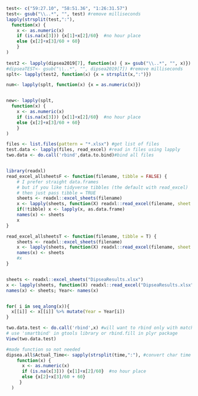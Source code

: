 
```r
test<- c("59:27.10", "58:51.36", "1:26:31.57")
test<- gsub("\\..*", "", test) #remove milliseconds 
lapply(strsplit(test,":"),
  function(x) {
    x <- as.numeric(x)
    if (is.na(x[3])) {x[1]+x[2]/60}  #no hour place 
    else {x[2]+x[3]/60 + 60} 
    }
)
  
test2 <- lapply(dipsea2019[7], function(x) { x= gsub("\\..*", "", x)}) #remove milliseconds
#dipseaTEST<- gsub("\\..*", "", dipsea2019[7]) #remove milliseconds 
splt<- lapply(test2, function(x) {x = strsplit(x,":")})

num<- lapply(splt, function(x) {x = as.numeric(x)})


new<- lapply(splt,
  function(x) {
    x <- as.numeric(x)
    if (is.na(x[3])) {x[1]+x[2]/60}  #no hour place 
    else {x[2]+x[3]/60 + 60} 
    }
)
```

```r
files <- list.files(pattern = "*.xlsx") #get list of files
test.data <- lapply(files, read_excel) #read in files using lapply
two.data <- do.call('rbind',data.to.bind)#bind all files


library(readxl)    
read_excel_allsheetsF <- function(filename, tibble = FALSE) {
    # I prefer straight data.frames
    # but if you like tidyverse tibbles (the default with read_excel)
    # then just pass tibble = TRUE
    sheets <- readxl::excel_sheets(filename)
    x <- lapply(sheets, function(X) readxl::read_excel(filename, sheet = X))
    if(!tibble) x <- lapply(x, as.data.frame)
    names(x) <- sheets
    x
}

read_excel_allsheetsT <- function(filename, tibble = T) {
    sheets <- readxl::excel_sheets(filename)
    x <- lapply(sheets, function(X) readxl::read_excel(filename, sheet = X))
    names(x) <- sheets
    #x
}


sheets <- readxl::excel_sheets("DipseaResults.xlsx")
x <- lapply(sheets, function(X) readxl::read_excel("DipseaResults.xlsx", sheet = X))
names(x) <- sheets; Year<- names(x)


for( i in seq_along(x)){
  x[[i]] <- x[[i]] %>% mutate(Year = Year[i])
}

two.data.test <- do.call('rbind',x) #will want to rbind only with matching cols
# use 'smartbind' in gtools library or rbind.fill in plyr package 
View(two.data.test)

```


```r
#made function so not needed
dipsea.all$Actual_Time<- sapply(strsplit(time,":"), #convert char time to mins
    function(x) {
      x <- as.numeric(x)
      if (is.na(x[3])) {x[1]+x[2]/60}  #no hour place 
      else {x[2]+x[3]/60 + 60} 
     }
  )
  
```



